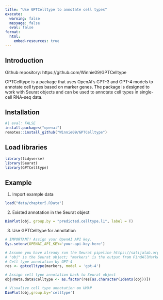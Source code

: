 ```yaml
---
title: "Use GPTCelltype to annotate cell types"
execute:
  warning: false
  message: false
  eval: false
format:
  html:
    embed-resources: true
---
```


## Introduction
Github repository: https://github.com/Winnie09/GPTCelltype

GPTCelltype is a package that uses OpenAI's GPT-3 and GPT-4 models to annotate cell types based on marker genes. The package is designed to work with Seurat objects and can be used to annotate cell types in single-cell RNA-seq data.

## Installation
```r
#| eval: FALSE
install.packages("openai")
remotes::install_github("Winnie09/GPTCelltype")
```

## Load libraries
```r
library(tidyverse)
library(Seurat)
library(GPTCelltype)
```

## Example

1. Import example data
```r
load("data/chapter5.RData")
```

2. Existed annotation in the Seurat object
```r
DimPlot(obj, group.by = "predicted.celltype.l1", label = T)
```

3. Use GPTCelltype for annotation
```r
# IMPORTANT! Assign your OpenAI API key.
Sys.setenv(OPENAI_API_KEY='your-api-key-here')

# Assume you have already run the Seurat pipeline https://satijalab.org/seurat/
# "obj" is the Seurat object; "markers" is the output from FindAllMarkers(obj)
# Cell type annotation by GPT-4
res <- gptcelltype(markers, model = 'gpt-4')

# Assign cell type annotation back to Seurat object
obj@meta.data$celltype <- as.factor(res[as.character(Idents(obj))])

# Visualize cell type annotation on UMAP
DimPlot(obj,group.by='celltype')
```

